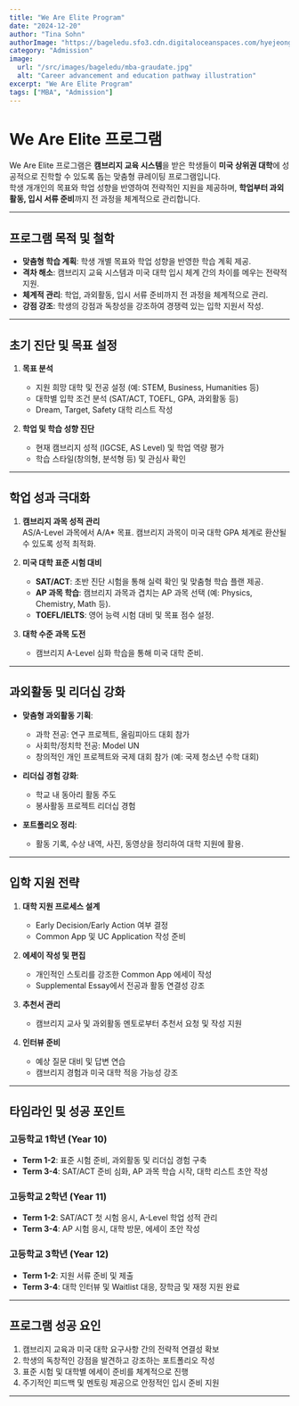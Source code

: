 ```yaml
---
title: "We Are Elite Program"
date: "2024-12-20"
author: "Tina Sohn"
authorImage: "https://bageledu.sfo3.cdn.digitaloceanspaces.com/hyejeong.jpg"
category: "Admission"
image:
  url: "/src/images/bageledu/mba-graudate.jpg"
  alt: "Career advancement and education pathway illustration"
excerpt: "We Are Elite Program"
tags: ["MBA", "Admission"]
---
```


# We Are Elite 프로그램

We Are Elite 프로그램은 **캠브리지 교육 시스템**을 받은 학생들이 **미국 상위권 대학**에 성공적으로 진학할 수 있도록 돕는 맞춤형 큐레이팅 프로그램입니다.  
학생 개개인의 목표와 학업 성향을 반영하여 전략적인 지원을 제공하며, **학업부터 과외활동, 입시 서류 준비**까지 전 과정을 체계적으로 관리합니다.

---

## 프로그램 목적 및 철학

- **맞춤형 학습 계획**: 학생 개별 목표와 학업 성향을 반영한 학습 계획 제공.
- **격차 해소**: 캠브리지 교육 시스템과 미국 대학 입시 체계 간의 차이를 메우는 전략적 지원.
- **체계적 관리**: 학업, 과외활동, 입시 서류 준비까지 전 과정을 체계적으로 관리.
- **강점 강조**: 학생의 강점과 독창성을 강조하여 경쟁력 있는 입학 지원서 작성.

---

## 초기 진단 및 목표 설정

1. **목표 분석**
   - 지원 희망 대학 및 전공 설정 (예: STEM, Business, Humanities 등)
   - 대학별 입학 조건 분석 (SAT/ACT, TOEFL, GPA, 과외활동 등)
   - Dream, Target, Safety 대학 리스트 작성

2. **학업 및 학습 성향 진단**
   - 현재 캠브리지 성적 (IGCSE, AS Level) 및 학업 역량 평가
   - 학습 스타일(창의형, 분석형 등) 및 관심사 확인

---

## 학업 성과 극대화

1. **캠브리지 과목 성적 관리**  
   AS/A-Level 과목에서 A/A* 목표. 캠브리지 과목이 미국 대학 GPA 체계로 환산될 수 있도록 성적 최적화.

2. **미국 대학 표준 시험 대비**
   - **SAT/ACT**: 초반 진단 시험을 통해 실력 확인 및 맞춤형 학습 플랜 제공.
   - **AP 과목 학습**: 캠브리지 과목과 겹치는 AP 과목 선택 (예: Physics, Chemistry, Math 등).
   - **TOEFL/IELTS**: 영어 능력 시험 대비 및 목표 점수 설정.

3. **대학 수준 과목 도전**
   - 캠브리지 A-Level 심화 학습을 통해 미국 대학 준비.

---

## 과외활동 및 리더십 강화

- **맞춤형 과외활동 기획**:  
  - 과학 전공: 연구 프로젝트, 올림피아드 대회 참가  
  - 사회학/정치학 전공: Model UN  
  - 창의적인 개인 프로젝트와 국제 대회 참가 (예: 국제 청소년 수학 대회)

- **리더십 경험 강화**:  
  - 학교 내 동아리 활동 주도  
  - 봉사활동 프로젝트 리더십 경험

- **포트폴리오 정리**:  
  - 활동 기록, 수상 내역, 사진, 동영상을 정리하여 대학 지원에 활용.

---

## 입학 지원 전략

1. **대학 지원 프로세스 설계**
   - Early Decision/Early Action 여부 결정
   - Common App 및 UC Application 작성 준비

2. **에세이 작성 및 편집**
   - 개인적인 스토리를 강조한 Common App 에세이 작성
   - Supplemental Essay에서 전공과 활동 연결성 강조

3. **추천서 관리**
   - 캠브리지 교사 및 과외활동 멘토로부터 추천서 요청 및 작성 지원

4. **인터뷰 준비**
   - 예상 질문 대비 및 답변 연습
   - 캠브리지 경험과 미국 대학 적응 가능성 강조

---

## 타임라인 및 성공 포인트

### 고등학교 1학년 (Year 10)
- **Term 1-2**: 표준 시험 준비, 과외활동 및 리더십 경험 구축  
- **Term 3-4**: SAT/ACT 준비 심화, AP 과목 학습 시작, 대학 리스트 초안 작성

### 고등학교 2학년 (Year 11)
- **Term 1-2**: SAT/ACT 첫 시험 응시, A-Level 학업 성적 관리  
- **Term 3-4**: AP 시험 응시, 대학 방문, 에세이 초안 작성

### 고등학교 3학년 (Year 12)
- **Term 1-2**: 지원 서류 준비 및 제출  
- **Term 3-4**: 대학 인터뷰 및 Waitlist 대응, 장학금 및 재정 지원 완료

---

## 프로그램 성공 요인

1. 캠브리지 교육과 미국 대학 요구사항 간의 전략적 연결성 확보  
2. 학생의 독창적인 강점을 발견하고 강조하는 포트폴리오 작성  
3. 표준 시험 및 대학별 에세이 준비를 체계적으로 진행  
4. 주기적인 피드백 및 멘토링 제공으로 안정적인 입시 준비 지원  

---
